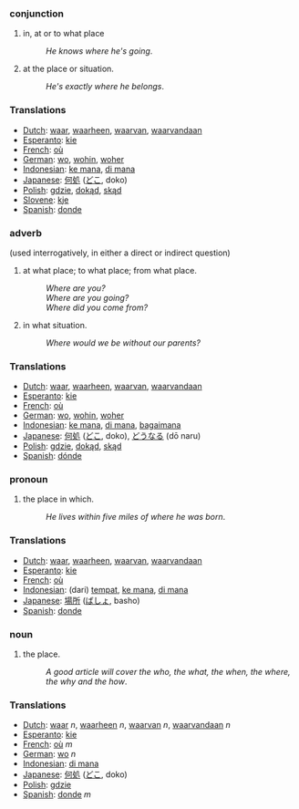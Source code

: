===conjunction===
#in, at or to what place
#:''He knows where he's going''.
#at the place or situation.
#:''He's exactly where he belongs''.

=== Translations ===
*[[Dutch]]: [[waar]], [[waarheen]], [[waarvan]], [[waarvandaan]]
*[[Esperanto]]: [[kie]]
*[[French]]: [[où]]
*[[German]]: [[wo]], [[wohin]], [[woher]]
*[[Indonesian]]: [[ke mana]], [[di mana]]
*[[Japanese]]: [[何処]] ([[どこ]], doko)
*[[Polish]]: [[gdzie]], [[dokąd]], [[skąd]]
*[[Slovene]]: [[kje]]
*[[Spanish]]: [[donde]]

===adverb===
(used interrogatively, in either a direct or indirect question)
#at what place; to what place; from what place.
#:''Where are you?''
#:''Where are you going?''
#:''Where did you come from?''
#in what situation.
#:''Where would we be without our parents?''

=== Translations ===
*[[Dutch]]: [[waar]], [[waarheen]], [[waarvan]], [[waarvandaan]]
*[[Esperanto]]: [[kie]]
*[[French]]: [[où]]
*[[German]]: [[wo]], [[wohin]], [[woher]]
*[[Indonesian]]: [[ke mana]], [[di mana]], [[bagaimana]]
*[[Japanese]]: [[何処]] ([[どこ]], doko), [[どうなる]] (dō naru)
*[[Polish]]: [[gdzie]], [[dokąd]], [[skąd]]
*[[Spanish]]: [[dónde]]

===pronoun===
#the place in which.
#:''He lives within five miles of where he was born''.

=== Translations ===
*[[Dutch]]: [[waar]], [[waarheen]], [[waarvan]], [[waarvandaan]]
*[[Esperanto]]: [[kie]]
*[[French]]: [[où]]
*[[Indonesian]]: (dari) [[tempat]], [[ke mana]], [[di mana]]
*[[Japanese]]: [[場所]] ([[ばしょ]], basho)
*[[Spanish]]: [[donde]]

===noun===
#the place.
#:''A good article will cover the who, the what, the when, the where, the why and the how''.

=== Translations ===
*[[Dutch]]: [[waar]] ''n'', [[waarheen]] ''n'', [[waarvan]] ''n'', [[waarvandaan]] ''n''
*[[Esperanto]]: [[kie]]
*[[French]]: [[où]] ''m''
*[[German]]: [[wo]] ''n''
*[[Indonesian]]: [[di mana]]
*[[Japanese]]: [[何処]] ([[どこ]], doko)
*[[Polish]]: [[gdzie]]
*[[Spanish]]: [[donde]] ''m''